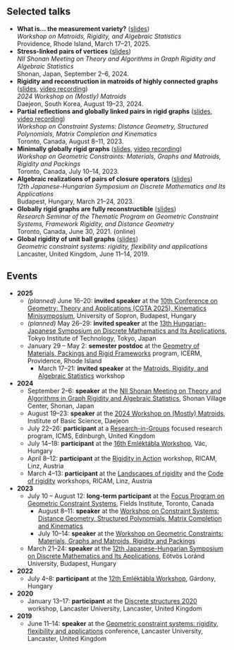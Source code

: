 Selected talks
------

- **What is... the measurement variety?** ([slides](/files/202503_icerm.pdf){.slide-link})\
*Workshop on Matroids, Rigidity, and Algebraic Statistics*\
Providence, Rhode Island, March 17--21, 2025. 
- **Stress-linked pairs of vertices** ([slides](/files/202409_shonan_longtalk.pdf){.slide-link})\
*NII Shonan Meeting on Theory and Algorithms in Graph Rigidity and Algebraic Statistics*\
Shonan, Japan, September 2--6, 2024. 
- **Rigidity and reconstruction in matroids of highly connected graphs** ([slides](/files/202408_korea.pdf){.slide-link}, [video recording](https://www.youtube.com/watch?v=qZ-FcirgGnI){.video-link})\
*2024 Workshop on (Mostly) Matroids*\
Daejeon, South Korea, August 19--23, 2024. 
- **Partial reflections and globally linked pairs in rigid graphs** ([slides](/files/202308_partialreflections.pdf){.slide-link}, [video recording](https://www.youtube.com/watch?v=wCfQJCr6HaY){.video-link})\
*Workshop on Constraint Systems: Distance Geometry, Structured Polynomials, Matrix Completion and Kinematics*\
Toronto, Canada, August 8--11, 2023. 
- **Minimally globally rigid graphs**  ([slides](/files/202307_minglobrigid.pdf){.slide-link}, [video recording](https://www.youtube.com/watch?v=hO9Qjv7-fZA){.video-link})\
*Workshop on Geometric Constraints: Materials, Graphs and Matroids, Rigidity and Packings*\
Toronto, Canada, July 10--14, 2023.
- **Algebraic realizations of pairs of closure operators** ([slides](/files/202303_jh.pdf){.slide-link})\
*12th Japanese-Hungarian Symposium on Discrete Mathematics and Its Applications*\
Budapest, Hungary, March 21--24, 2023. 
- **Globally rigid graphs are fully reconstructible** ([slides](/files/202106_fullyreconstructible.pdf){.slide-link})\
*Research Seminar of the Thematic Program on Geometric Constraint Systems, Framework Rigidity, and Distance Geometry*\
Toronto, Canada, June 30, 2021. (online) 
- **Global rigidity of unit ball graphs** ([slides](/files/201906_unitball.pdf){.slide-link})\
*Geometric constraint systems: rigidity, flexibility and applications*\
Lancaster, United Kingdom, June 11--14, 2019. 




<!---
Other talks
------


1. Rigidity and reconstruction in matroids of highly connected graphs, seminar of the Egerváry Research Group on Combinatorial Optimization, ELTE, Budapest. October 7, 2024.
2. Rigidity and reconstruction in matroids of highly connected graphs, NII Shonan Meeting on Theory and Algorithms in Graph Rigidity and Algebraic Statistics, Shonan Village Center, Japan. September 2-6, 2024. ([slides](/files/shonan_shorttalk.pdf))
3. Graph rigidity and the maximum likelihood threshold, seminar of the Egerváry Research Group on Combinatorial Optimization, ELTE, Budapest. November 8, 2021.
4. The unlabeled reconstruction problem in one dimension, seminar of the Egerváry Research Group on Combinatorial Optimization, ELTE, Budapest. September 21, 2020. (online)
5. Global rigidity of unit ball graphs, seminar of the Egerváry Research Group on Combinatorial Optimization, ELTE, Budapest. November 11, 2018.
-->

::: events

Events
------


- **2025**
    - *(planned)* June 16--20: **invited speaker** at the [10th Conference on Geometry: Theory and Applications (CGTA 2025), Kinematics Minisymposium](https://conference.uni-sopron.hu/cgta2025){.event-link}, University of Sopron, Budapest, Hungary
    - *(planned)* May 26--29: **invited speaker** at the [13th Hungarian-Japanese Symposium on Discrete Mathematics and Its Applications](https://sites.google.com/view/hj2025/home){.event-link}, Tokyo Institute of Technology, Tokyo, Japan
    - January 29 -- May 2: **semester postdoc** at the [Geometry of Materials, Packings and Rigid Frameworks](https://icerm.brown.edu/programs/sp-s25){.event-link} program, ICERM, Providence, Rhode Island
        - March 17--21: **invited speaker** at the [Matroids, Rigidity, and Algebraic Statistics](https://icerm.brown.edu/program/semester_program_workshop/sp-s25-w2){.event-link} workshop
- **2024**
    - September 2--6: **speaker** at the [NII Shonan Meeting on Theory and Algorithms in Graph Rigidity and Algebraic Statistics](https://shonan.nii.ac.jp/seminars/211/){.event-link}, Shonan Village Center, Shonan, Japan
    - August 19--23: **speaker** at the [2024 Workshop on (Mostly) Matroids](https://indico.ibs.re.kr/e/wmm2024){.event-link}, Institute of Basic Science, Daejeon
    - July 22--26: **participant** at a [Research-in-Groups](https://www.icms.org.uk/funding-opportunities/research-groups-rigs){.event-link} focused research program, ICMS, Edinburgh, United Kingdom
    - July 14--18: **participant** at the [16th Emléktábla Workshop](https://www.renyi.hu/~emlektab/index.html){.event-link}, Vác, Hungary
    - April 8--12: **participant** at the [Rigidity in Action](https://www.ricam.oeaw.ac.at/specsem/specsem2024/workshop3/){.event-link} workshop, RICAM, Linz, Austria
    - March 4--13: **participant** at the [Landscapes of rigidity](https://www.ricam.oeaw.ac.at/specsem/specsem2024/workshop1/){.event-link} and the [Code of rigidity](https://www.ricam.oeaw.ac.at/specsem/specsem2024/workshop2/){.event-link} workshops, RICAM, Linz, Austria
- **2023**
    - July 10 -- August 12: **long-term participant** at the [Focus Program on Geometric Constraint Systems](http://www.fields.utoronto.ca/activities/23-24/constraint){.event-link}, Fields Institute, Toronto, Canada
        - August 8--11: **speaker** at the [Workshop on Constraint Systems: Distance Geometry, Structured Polynomials, Matrix Completion and Kinematics](http://www.fields.utoronto.ca/activities/23-24/constraint-systems){.event-link}
        - July 10--14: **speaker** at the [Workshop on Geometric Constraints: Materials, Graphs and Matroids, Rigidity and Packings](http://www.fields.utoronto.ca/activities/23-24/constraint-materials){.event-link}
    - March 21--24: **speaker** at the [12th Japanese-Hungarian Symposium on Discrete Mathematics and Its Applications](https://cs.bme.hu/~jh2023/){.event-link}, Eötvös Loránd University, Budapest, Hungary
- **2022**
    - July 4--8: **participant** at the [12th Emléktábla Workshop](https://www.renyi.hu/~emlektab/1112th_emlektabla.html){.event-link}, Gárdony, Hungary
- **2020**
    - January 13--17: **participant** at the [Discrete structures 2020](https://www.lancaster.ac.uk/maths/discrete-structures-2020/){.event-link} workshop, Lancaster University, Lancaster, United Kingdom
- **2019**
    - June 11--14: **speaker** at the [Geometric constraint systems: rigidity, flexibility and applications](https://www.lancaster.ac.uk/maths/research/conferences/previous-conferences/geometric-constraint-systems-2019/){.event-link} conference, Lancaster University, Lancaster, United Kingdom

:::